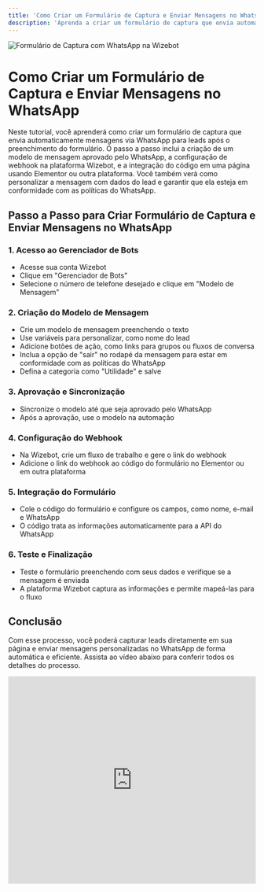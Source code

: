 ```yaml
---
title: 'Como Criar um Formulário de Captura e Enviar Mensagens no WhatsApp'
description: 'Aprenda a criar um formulário de captura que envia automaticamente mensagens via WhatsApp para leads após o preenchimento do formulário'
---
```


<Frame>
  <img src="/images/geral/capa10.png" alt="Formulário de Captura com WhatsApp na Wizebot" />
</Frame>

# Como Criar um Formulário de Captura e Enviar Mensagens no WhatsApp

Neste tutorial, você aprenderá como criar um formulário de captura que envia automaticamente mensagens via WhatsApp para leads após o preenchimento do formulário. O passo a passo inclui a criação de um modelo de mensagem aprovado pelo WhatsApp, a configuração de webhook na plataforma Wizebot, e a integração do código em uma página usando Elementor ou outra plataforma. Você também verá como personalizar a mensagem com dados do lead e garantir que ela esteja em conformidade com as políticas do WhatsApp.

## Passo a Passo para Criar Formulário de Captura e Enviar Mensagens no WhatsApp

### 1. Acesso ao Gerenciador de Bots
- Acesse sua conta Wizebot
- Clique em "Gerenciador de Bots"
- Selecione o número de telefone desejado e clique em "Modelo de Mensagem"

### 2. Criação do Modelo de Mensagem
- Crie um modelo de mensagem preenchendo o texto
- Use variáveis para personalizar, como nome do lead
- Adicione botões de ação, como links para grupos ou fluxos de conversa
- Inclua a opção de "sair" no rodapé da mensagem para estar em conformidade com as políticas do WhatsApp
- Defina a categoria como "Utilidade" e salve

### 3. Aprovação e Sincronização
- Sincronize o modelo até que seja aprovado pelo WhatsApp
- Após a aprovação, use o modelo na automação

### 4. Configuração do Webhook
- Na Wizebot, crie um fluxo de trabalho e gere o link do webhook
- Adicione o link do webhook ao código do formulário no Elementor ou em outra plataforma

### 5. Integração do Formulário
- Cole o código do formulário e configure os campos, como nome, e-mail e WhatsApp
- O código trata as informações automaticamente para a API do WhatsApp

### 6. Teste e Finalização
- Teste o formulário preenchendo com seus dados e verifique se a mensagem é enviada
- A plataforma Wizebot captura as informações e permite mapeá-las para o fluxo

## Conclusão

Com esse processo, você poderá capturar leads diretamente em sua página e enviar mensagens personalizadas no WhatsApp de forma automática e eficiente. Assista ao vídeo abaixo para conferir todos os detalhes do processo.

<iframe
  width="100%"
  height="422"
  src="https://www.youtube.com/embed/-NRpgRH_Y5U"
  title="Como Criar um Formulário de Captura e Enviar Mensagens no WhatsApp"
  frameborder="0"
  allow="accelerometer; autoplay; clipboard-write; encrypted-media; gyroscope; picture-in-picture"
  allowfullscreen
></iframe>
